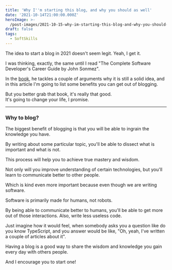 ```yaml
---
title: 'Why I''m starting this blog, and why you should as well'
date: '2021-10-14T21:00:00.000Z'
heroImage: >-
  /post-images/2021-10-15-why-im-starting-this-blog-and-why-you-should-as-well.webp
draft: false
tags:
  - SoftSkills
---
```


The idea to start a blog in 2021 doesn't seem legit. Yeah, I get it.

I was thinking, exactly, the same until I read "The Complete Software Developer's Career Guide by John Sonmez".

In the [book](https://www.amazon.com/Complete-Software-Developers-Career-Guide-ebook/dp/B073X6GNJ1), he tackles a couple of arguments why it is still a solid idea, and in this article I'm going to list some benefits you can get out of blogging.

But you better grab that book, it's really that good.\
It's going to change your life, I promise.

***

### Why to blog?

The biggest benefit of blogging is that you will be able to ingrain the knowledge you have.

By writing about some particular topic, you'll be able to dissect what is important and what is not.

This process will help you to achieve true mastery and wisdom.

Not only will you improve understanding of certain technologies, but you'll learn to communicate better to other people.

Which is kind even more important because even though we are writing software.

Software is primarily made for humans, not robots.

By being able to communicate better to humans, you'll be able to get more out of those interactions. Also, write less useless code.

Just imagine how it would feel, when somebody asks you a question like do you know TypeScript, and you answer would be like, "Oh, yeah, I've written a couple of articles about it".

Having a blog is a good way to share the wisdom and knowledge you gain every day with others people.

And I encourage you to start one!
